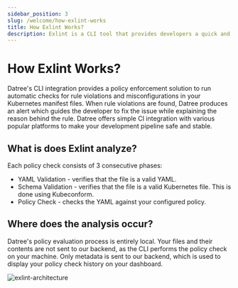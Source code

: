 ```yaml
---
sidebar_position: 3
slug: /welcome/how-exlint-works
title: How Exlint Works?
description: Exlint is a CLI tool that provides developers a quick and efficient application of multiple coding rule policies in multiple projects
---
```



# How Exlint Works?

Datree's CLI integration provides a policy enforcement solution to run automatic checks for rule violations and misconfigurations in your Kubernetes manifest files.
When rule violations are found, Datree produces an alert which guides the developer to fix the issue while explaining the reason behind the rule.
Datree offers simple CI integration with various popular platforms to make your development pipeline safe and stable.

## What is does Exlint analyze?

Each policy check consists of 3 consecutive phases:

-   YAML Validation - verifies that the file is a valid YAML.
-   Schema Validation - verifies that the file is a valid Kubernetes file. This is done using Kubeconform.
-   Policy Check - checks the YAML against your configured policy.

## Where does the analysis occur?

Datree's policy evaluation process is entirely local. Your files and their contents are not sent to our backend, as the CLI performs the policy check on your machine.
Only metadata is sent to our backend, which is used to display your policy check history on your dashboard.

<div style={{ display: 'flex', justifyContent: 'center', alignItems: 'center' }}>
	<img
		src="/img/exlintArchitecture.png"
		alt="exlint-architecture"
		className={styles.image}
		style={{ maxWidth: '700px' }}
	/>
</div>
